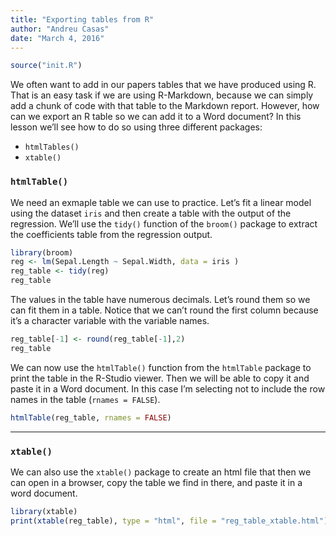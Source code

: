 ```yaml
---
title: "Exporting tables from R"
author: "Andreu Casas"
date: "March 4, 2016"
---
```


```r
source("init.R")
```

We often want to add in our papers tables that we have produced using R. That is an easy task if we are using R-Markdown, because we can simply add a chunk of code with that table to the Markdown report. However, how can we export an R table so we can add it to a Word document? In this lesson we'll see how to do so using three different packages:

- `htmlTables()`
- `xtable()`

### `htmlTable()`

We need an exmaple table we can use to practice. Let's fit a linear model using the dataset `iris` and then create a table with the output of the regression. We'll use the `tidy()` function of the `broom()` package to extract the coefficients table from the regression output.
 
```r
library(broom)
reg <- lm(Sepal.Length ~ Sepal.Width, data = iris )
reg_table <- tidy(reg)
reg_table
```

The values in the table have numerous decimals. Let's round them so we can fit them in a table. Notice that we can't round the first column because it's a character variable with the variable names.

```r
reg_table[-1] <- round(reg_table[-1],2)
reg_table
```

We can now use the `htmlTable()` function from the `htmlTable` package to print the table in the R-Studio viewer. Then we will be able to copy it and paste it in a Word document. In this case I'm selecting not to include the row names in the table (`rnames = FALSE`).

```r
htmlTable(reg_table, rnames = FALSE)
```

---

### `xtable()`

We can also use the `xtable()` package to create an html file that then we can open in a browser, copy the table we find in there, and paste it in a word document.

```r
library(xtable)
print(xtable(reg_table), type = "html", file = "reg_table_xtable.html")
```


